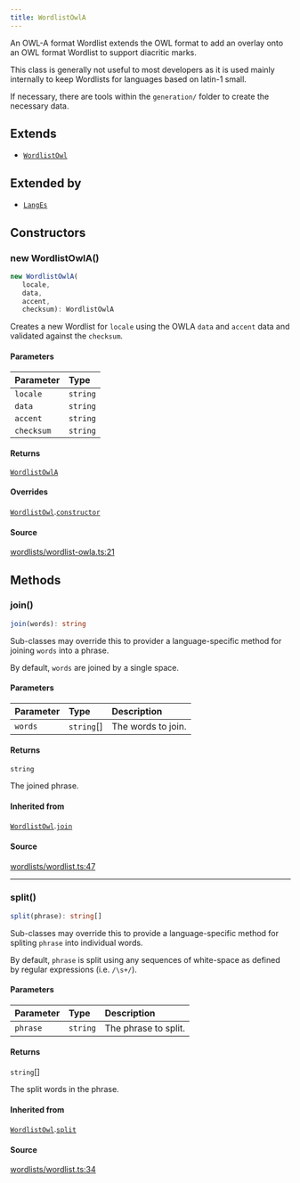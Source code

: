 ```yaml
---
title: WordlistOwlA
---
```


An OWL-A format Wordlist extends the OWL format to add an overlay onto an OWL format Wordlist to support diacritic
marks.

This class is generally not useful to most developers as it is used mainly internally to keep Wordlists for languages
based on latin-1 small.

If necessary, there are tools within the `generation/` folder to create the necessary data.

## Extends

- [`WordlistOwl`](/content/classes/WordlistOwl)

## Extended by

- [`LangEs`](/content/classes/LangEs)

## Constructors

### new WordlistOwlA()

```ts
new WordlistOwlA(
   locale, 
   data, 
   accent, 
   checksum): WordlistOwlA
```

Creates a new Wordlist for `locale` using the OWLA `data` and `accent` data and validated against the `checksum`.

#### Parameters

| Parameter | Type |
| :------ | :------ |
| `locale` | `string` |
| `data` | `string` |
| `accent` | `string` |
| `checksum` | `string` |

#### Returns

[`WordlistOwlA`](/content/classes/WordlistOwlA)

#### Overrides

[`WordlistOwl`](/content/classes/WordlistOwl).[`constructor`](/content/classes/WordlistOwl#constructors)

#### Source

[wordlists/wordlist-owla.ts:21](https://github.com/dominant-strategies/quais.js/blob/9bfb949cc06bcfbb7d38a4e546f9ef7f1b4677ea/src/wordlists/wordlist-owla.ts#L21)

## Methods

### join()

```ts
join(words): string
```

Sub-classes may override this to provider a language-specific method for joining `words` into a phrase.

By default, `words` are joined by a single space.

#### Parameters

| Parameter | Type | Description |
| :------ | :------ | :------ |
| `words` | `string`[] | The words to join. |

#### Returns

`string`

The joined phrase.

#### Inherited from

[`WordlistOwl`](/content/classes/WordlistOwl).[`join`](/content/classes/WordlistOwl#join)

#### Source

[wordlists/wordlist.ts:47](https://github.com/dominant-strategies/quais.js/blob/9bfb949cc06bcfbb7d38a4e546f9ef7f1b4677ea/src/wordlists/wordlist.ts#L47)

***

### split()

```ts
split(phrase): string[]
```

Sub-classes may override this to provide a language-specific method for spliting `phrase` into individual words.

By default, `phrase` is split using any sequences of white-space as defined by regular expressions (i.e.
`/\s+/`).

#### Parameters

| Parameter | Type | Description |
| :------ | :------ | :------ |
| `phrase` | `string` | The phrase to split. |

#### Returns

`string`[]

The split words in the phrase.

#### Inherited from

[`WordlistOwl`](/content/classes/WordlistOwl).[`split`](/content/classes/WordlistOwl#split)

#### Source

[wordlists/wordlist.ts:34](https://github.com/dominant-strategies/quais.js/blob/9bfb949cc06bcfbb7d38a4e546f9ef7f1b4677ea/src/wordlists/wordlist.ts#L34)
